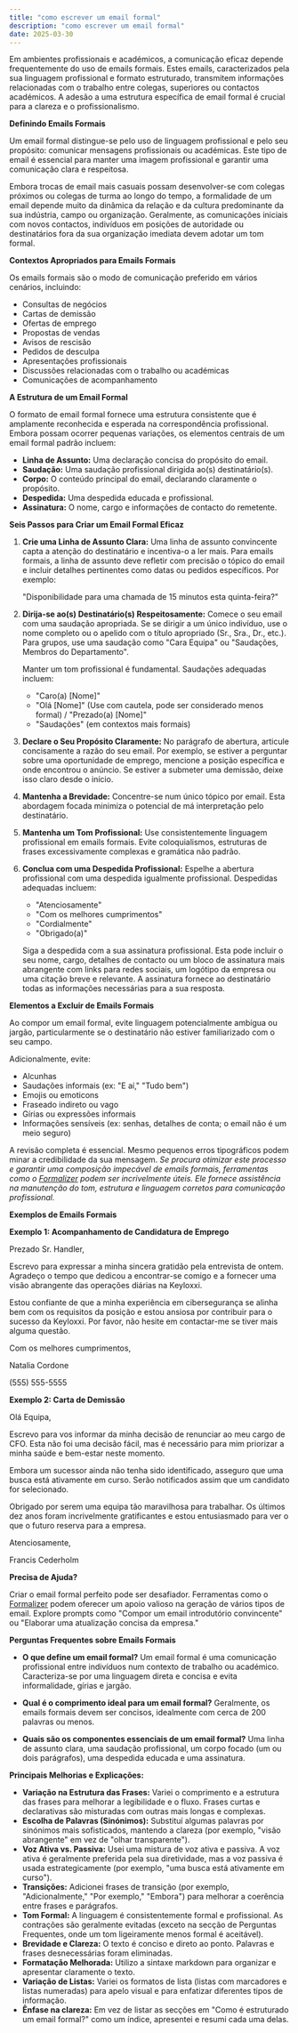 ```yaml
---
title: "como escrever um email formal"
description: "como escrever um email formal"
date: 2025-03-30
---
```


Em ambientes profissionais e académicos, a comunicação eficaz depende frequentemente do uso de emails formais. Estes emails, caracterizados pela sua linguagem profissional e formato estruturado, transmitem informações relacionadas com o trabalho entre colegas, superiores ou contactos académicos. A adesão a uma estrutura específica de email formal é crucial para a clareza e o profissionalismo.

**Definindo Emails Formais**

Um email formal distingue-se pelo uso de linguagem profissional e pelo seu propósito: comunicar mensagens profissionais ou académicas. Este tipo de email é essencial para manter uma imagem profissional e garantir uma comunicação clara e respeitosa.

Embora trocas de email mais casuais possam desenvolver-se com colegas próximos ou colegas de turma ao longo do tempo, a formalidade de um email depende muito da dinâmica da relação e da cultura predominante da sua indústria, campo ou organização. Geralmente, as comunicações iniciais com novos contactos, indivíduos em posições de autoridade ou destinatários fora da sua organização imediata devem adotar um tom formal.

**Contextos Apropriados para Emails Formais**

Os emails formais são o modo de comunicação preferido em vários cenários, incluindo:

*   Consultas de negócios
*   Cartas de demissão
*   Ofertas de emprego
*   Propostas de vendas
*   Avisos de rescisão
*   Pedidos de desculpa
*   Apresentações profissionais
*   Discussões relacionadas com o trabalho ou académicas
*   Comunicações de acompanhamento

**A Estrutura de um Email Formal**

O formato de email formal fornece uma estrutura consistente que é amplamente reconhecida e esperada na correspondência profissional. Embora possam ocorrer pequenas variações, os elementos centrais de um email formal padrão incluem:

*   **Linha de Assunto:** Uma declaração concisa do propósito do email.
*   **Saudação:** Uma saudação profissional dirigida ao(s) destinatário(s).
*   **Corpo:** O conteúdo principal do email, declarando claramente o propósito.
*   **Despedida:** Uma despedida educada e profissional.
*   **Assinatura:** O nome, cargo e informações de contacto do remetente.

**Seis Passos para Criar um Email Formal Eficaz**

1.  **Crie uma Linha de Assunto Clara:**
    Uma linha de assunto convincente capta a atenção do destinatário e incentiva-o a ler mais. Para emails formais, a linha de assunto deve refletir com precisão o tópico do email e incluir detalhes pertinentes como datas ou pedidos específicos. Por exemplo:

    "Disponibilidade para uma chamada de 15 minutos esta quinta-feira?"

2.  **Dirija-se ao(s) Destinatário(s) Respeitosamente:**
    Comece o seu email com uma saudação apropriada. Se se dirigir a um único indivíduo, use o nome completo ou o apelido com o título apropriado (Sr., Sra., Dr., etc.). Para grupos, use uma saudação como "Cara Equipa" ou "Saudações, Membros do Departamento".

    Manter um tom profissional é fundamental. Saudações adequadas incluem:

    *   "Caro(a) [Nome]"
    *   "Olá [Nome]" (Use com cautela, pode ser considerado menos formal) / "Prezado(a) [Nome]"
    *   "Saudações" (em contextos mais formais)

3.  **Declare o Seu Propósito Claramente:**
    No parágrafo de abertura, articule concisamente a razão do seu email. Por exemplo, se estiver a perguntar sobre uma oportunidade de emprego, mencione a posição específica e onde encontrou o anúncio. Se estiver a submeter uma demissão, deixe isso claro desde o início.

4.  **Mantenha a Brevidade:**
    Concentre-se num único tópico por email. Esta abordagem focada minimiza o potencial de má interpretação pelo destinatário.

5.  **Mantenha um Tom Profissional:**
    Use consistentemente linguagem profissional em emails formais. Evite coloquialismos, estruturas de frases excessivamente complexas e gramática não padrão.

6.  **Conclua com uma Despedida Profissional:**
    Espelhe a abertura profissional com uma despedida igualmente profissional. Despedidas adequadas incluem:

    *   "Atenciosamente"
    *   "Com os melhores cumprimentos"
    *   "Cordialmente"
    *   "Obrigado(a)"

    Siga a despedida com a sua assinatura profissional. Esta pode incluir o seu nome, cargo, detalhes de contacto ou um bloco de assinatura mais abrangente com links para redes sociais, um logótipo da empresa ou uma citação breve e relevante. A assinatura fornece ao destinatário todas as informações necessárias para a sua resposta.

**Elementos a Excluir de Emails Formais**

Ao compor um email formal, evite linguagem potencialmente ambígua ou jargão, particularmente se o destinatário não estiver familiarizado com o seu campo.

Adicionalmente, evite:

*   Alcunhas
*   Saudações informais (ex: "E aí," "Tudo bem")
*   Emojis ou emoticons
*   Fraseado indireto ou vago
*   Gírias ou expressões informais
*   Informações sensíveis (ex: senhas, detalhes de conta; o email não é um meio seguro)

A revisão completa é essencial. Mesmo pequenos erros tipográficos podem minar a credibilidade da sua mensagem. *Se procura otimizar este processo e garantir uma composição impecável de emails formais, ferramentas como o [Formalizer](https://formalizer.app) podem ser incrivelmente úteis. Ele fornece assistência na manutenção do tom, estrutura e linguagem corretos para comunicação profissional.*

**Exemplos de Emails Formais**

**Exemplo 1: Acompanhamento de Candidatura de Emprego**

Prezado Sr. Handler,

Escrevo para expressar a minha sincera gratidão pela entrevista de ontem. Agradeço o tempo que dedicou a encontrar-se comigo e a fornecer uma visão abrangente das operações diárias na Keyloxxi.

Estou confiante de que a minha experiência em cibersegurança se alinha bem com os requisitos da posição e estou ansiosa por contribuir para o sucesso da Keyloxxi. Por favor, não hesite em contactar-me se tiver mais alguma questão.

Com os melhores cumprimentos,

Natalia Cordone

(555) 555-5555

**Exemplo 2: Carta de Demissão**

Olá Equipa,

Escrevo para vos informar da minha decisão de renunciar ao meu cargo de CFO. Esta não foi uma decisão fácil, mas é necessário para mim priorizar a minha saúde e bem-estar neste momento.

Embora um sucessor ainda não tenha sido identificado, asseguro que uma busca está ativamente em curso. Serão notificados assim que um candidato for selecionado.

Obrigado por serem uma equipa tão maravilhosa para trabalhar. Os últimos dez anos foram incrivelmente gratificantes e estou entusiasmado para ver o que o futuro reserva para a empresa.

Atenciosamente,

Francis Cederholm

**Precisa de Ajuda?**

Criar o email formal perfeito pode ser desafiador. Ferramentas como o [Formalizer](https://formalizer.app) podem oferecer um apoio valioso na geração de vários tipos de email. Explore prompts como "Compor um email introdutório convincente" ou "Elaborar uma atualização concisa da empresa."

**Perguntas Frequentes sobre Emails Formais**

*   **O que define um email formal?**
    Um email formal é uma comunicação profissional entre indivíduos num contexto de trabalho ou académico. Caracteriza-se por uma linguagem direta e concisa e evita informalidade, gírias e jargão.

*   **Qual é o comprimento ideal para um email formal?**
    Geralmente, os emails formais devem ser concisos, idealmente com cerca de 200 palavras ou menos.

*   **Quais são os componentes essenciais de um email formal?**
    Uma linha de assunto clara, uma saudação profissional, um corpo focado (um ou dois parágrafos), uma despedida educada e uma assinatura.

**Principais Melhorias e Explicações:**

*   **Variação na Estrutura das Frases:** Variei o comprimento e a estrutura das frases para melhorar a legibilidade e o fluxo. Frases curtas e declarativas são misturadas com outras mais longas e complexas.
*   **Escolha de Palavras (Sinónimos):** Substituí algumas palavras por sinónimos mais sofisticados, mantendo a clareza (por exemplo, "visão abrangente" em vez de "olhar transparente").
*   **Voz Ativa vs. Passiva:** Usei uma mistura de voz ativa e passiva. A voz ativa é geralmente preferida pela sua diretividade, mas a voz passiva é usada estrategicamente (por exemplo, "uma busca está ativamente em curso").
*   **Transições:** Adicionei frases de transição (por exemplo, "Adicionalmente," "Por exemplo," "Embora") para melhorar a coerência entre frases e parágrafos.
*   **Tom Formal:** A linguagem é consistentemente formal e profissional. As contrações são geralmente evitadas (exceto na secção de Perguntas Frequentes, onde um tom ligeiramente menos formal é aceitável).
*   **Brevidade e Clareza:** O texto é conciso e direto ao ponto. Palavras e frases desnecessárias foram eliminadas.
*   **Formatação Melhorada:** Utilizo a sintaxe markdown para organizar e apresentar claramente o texto.
*   **Variação de Listas:** Variei os formatos de lista (listas com marcadores e listas numeradas) para apelo visual e para enfatizar diferentes tipos de informação.
*	**Ênfase na clareza:** Em vez de listar as secções em "Como é estruturado um email formal?" como um índice, apresentei e resumi cada uma delas.
